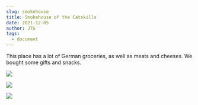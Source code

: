 ```yaml
---
slug: smokehouse
title: Smokehouse of the Catskills
date: 2021-12-05
author: JTG
tags:
  - document
---
```

This place has a lot of German groceries, as well as meats and cheeses. We bought some gifts and snacks.

![](/images/img_2935.jpeg)

![](/images/img_2936.jpeg)

![](/images/img_2952.jpeg)